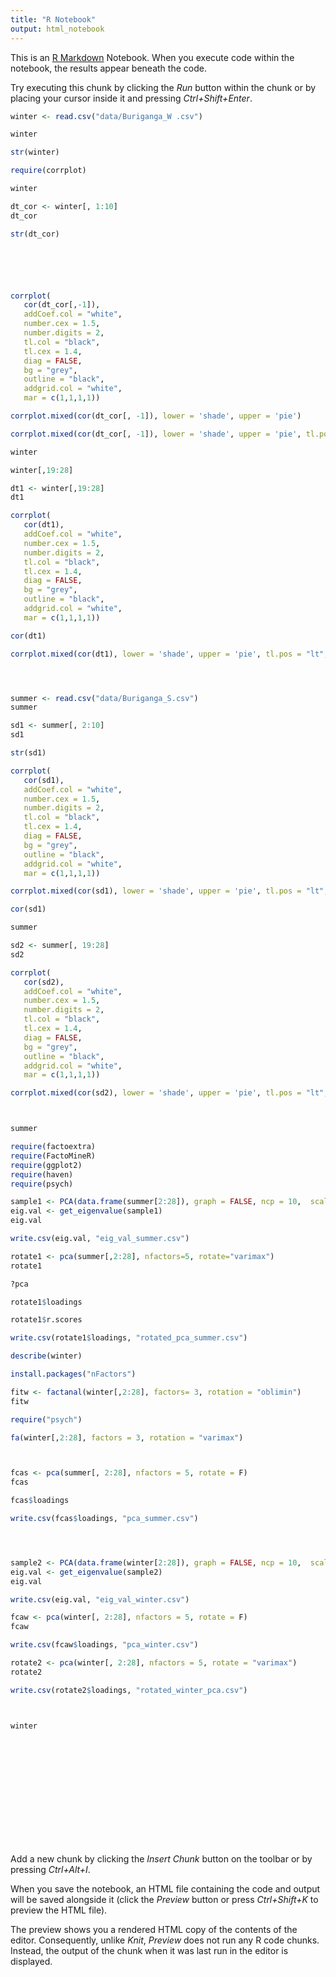 ```yaml
---
title: "R Notebook"
output: html_notebook
---
```


This is an [R Markdown](http://rmarkdown.rstudio.com) Notebook. When you execute code within the notebook, the results appear beneath the code. 

Try executing this chunk by clicking the *Run* button within the chunk or by placing your cursor inside it and pressing *Ctrl+Shift+Enter*. 

```r
winter <- read.csv("data/Buriganga_W .csv")

```

```r
winter
```

```r
str(winter)
```

```r
require(corrplot)
```

```r
winter
```

```r
dt_cor <- winter[, 1:10]
dt_cor
```

```r
str(dt_cor)
```

```r

```

```r

```

```r

```

```r

```

```r

```

```r
corrplot(
   cor(dt_cor[,-1]),
   addCoef.col = "white",
   number.cex = 1.5,
   number.digits = 2,
   tl.col = "black",
   tl.cex = 1.4,
   diag = FALSE,
   bg = "grey",
   outline = "black",
   addgrid.col = "white",
   mar = c(1,1,1,1))
```

```r
corrplot.mixed(cor(dt_cor[, -1]), lower = 'shade', upper = 'pie')
```

```r
corrplot.mixed(cor(dt_cor[, -1]), lower = 'shade', upper = 'pie', tl.pos = "lt", tl.col = "black", tl.cex = .8)
```

```r
winter
```

```r
winter[,19:28]
```

```r
dt1 <- winter[,19:28]
dt1
```

```r
corrplot(
   cor(dt1),
   addCoef.col = "white",
   number.cex = 1.5,
   number.digits = 2,
   tl.col = "black",
   tl.cex = 1.4,
   diag = FALSE,
   bg = "grey",
   outline = "black",
   addgrid.col = "white",
   mar = c(1,1,1,1))
```

```r
cor(dt1)
```

```r
corrplot.mixed(cor(dt1), lower = 'shade', upper = 'pie', tl.pos = "lt", tl.col = "black", tl.cex = 1.8)
```

```r

```

```r

```

```r

```

```r
summer <- read.csv("data/Buriganga_S.csv")
summer
```

```r
sd1 <- summer[, 2:10]
sd1
```

```r
str(sd1)
```

```r
corrplot(
   cor(sd1),
   addCoef.col = "white",
   number.cex = 1.5,
   number.digits = 2,
   tl.col = "black",
   tl.cex = 1.4,
   diag = FALSE,
   bg = "grey",
   outline = "black",
   addgrid.col = "white",
   mar = c(1,1,1,1))
```

```r
corrplot.mixed(cor(sd1), lower = 'shade', upper = 'pie', tl.pos = "lt", tl.col = "black", tl.cex = 1.8)
```

```r
cor(sd1)
```

```r
summer
```

```r
sd2 <- summer[, 19:28]
sd2
```

```r
corrplot(
   cor(sd2),
   addCoef.col = "white",
   number.cex = 1.5,
   number.digits = 2,
   tl.col = "black",
   tl.cex = 1.4,
   diag = FALSE,
   bg = "grey",
   outline = "black",
   addgrid.col = "white",
   mar = c(1,1,1,1))
```

```r
corrplot.mixed(cor(sd2), lower = 'shade', upper = 'pie', tl.pos = "lt", tl.col = "black", tl.cex = 1.8)

```

```r

```

```r

```

```r
summer
```

```r
require(factoextra)
require(FactoMineR)
require(ggplot2)
require(haven)
require(psych)
```

```r
sample1 <- PCA(data.frame(summer[2:28]), graph = FALSE, ncp = 10,  scale.unit = TRUE)
eig.val <- get_eigenvalue(sample1)
eig.val
```

```r
write.csv(eig.val, "eig_val_summer.csv")
```

```r
rotate1 <- pca(summer[,2:28], nfactors=5, rotate="varimax")
rotate1
```

```r
?pca
```

```r
rotate1$loadings
```

```r
rotate1$r.scores
```

```r
write.csv(rotate1$loadings, "rotated_pca_summer.csv")
```

```r
describe(winter)
```

```r
install.packages("nFactors")
```

```r
fitw <- factanal(winter[,2:28], factors= 3, rotation = "oblimin")
fitw
```

```r
require("psych")
```

```r
fa(winter[,2:28], factors = 3, rotation = "varimax")
```

```r

```

```r

```


```r
fcas <- pca(summer[, 2:28], nfactors = 5, rotate = F)
fcas
```

```r
fcas$loadings
```

```r
write.csv(fcas$loadings, "pca_summer.csv")
```

```r

```

```r

```

```r

```

```r
sample2 <- PCA(data.frame(winter[2:28]), graph = FALSE, ncp = 10,  scale.unit = TRUE)
eig.val <- get_eigenvalue(sample2)
eig.val
```

```r
write.csv(eig.val, "eig_val_winter.csv")
```

```r
fcaw <- pca(winter[, 2:28], nfactors = 5, rotate = F)
fcaw
```

```r
write.csv(fcaw$loadings, "pca_winter.csv")
```

```r
rotate2 <- pca(winter[, 2:28], nfactors = 5, rotate = "varimax")
rotate2
```

```r
write.csv(rotate2$loadings, "rotated_winter_pca.csv")
```

```r

```

```r

```

```r
winter
```

```r

```

```r

```

```r

```

```r

```

```r

```

```r

```

```r

```

```r

```

```r

```

```r

```

```r

```

```r

```

```r

```

Add a new chunk by clicking the *Insert Chunk* button on the toolbar or by pressing *Ctrl+Alt+I*.

When you save the notebook, an HTML file containing the code and output will be saved alongside it (click the *Preview* button or press *Ctrl+Shift+K* to preview the HTML file).

The preview shows you a rendered HTML copy of the contents of the editor. Consequently, unlike *Knit*, *Preview* does not run any R code chunks. Instead, the output of the chunk when it was last run in the editor is displayed.
